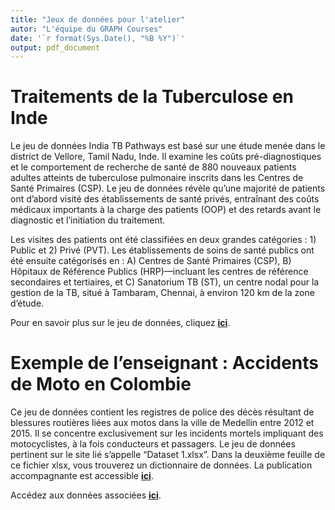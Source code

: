 ```yaml
---
title: "Jeux de données pour l'atelier"
autor: "L'équipe du GRAPH Courses"
date: '`r format(Sys.Date(), "%B %Y")`'
output: pdf_document
---
```


# Traitements de la Tuberculose en Inde

Le jeu de données India TB Pathways est basé sur une étude menée dans le district de Vellore, Tamil Nadu, Inde. Il examine les coûts pré-diagnostiques et le comportement de recherche de santé de 880 nouveaux patients adultes atteints de tuberculose pulmonaire inscrits dans les Centres de Santé Primaires (CSP). Le jeu de données révèle qu'une majorité de patients ont d'abord visité des établissements de santé privés, entraînant des coûts médicaux importants à la charge des patients (OOP) et des retards avant le diagnostic et l'initiation du traitement.

Les visites des patients ont été classifiées en deux grandes catégories : 1) Public et 2) Privé (PVT). Les établissements de soins de santé publics ont été ensuite catégorisés en : A) Centres de Santé Primaires (CSP), B) Hôpitaux de Référence Publics (HRP)—incluant les centres de référence secondaires et tertiaires, et C) Sanatorium TB (ST), un centre nodal pour la gestion de la TB, situé à Tambaram, Chennai, à environ 120 km de la zone d'étude.

Pour en savoir plus sur le jeu de données, cliquez [**ici**](https://tinyurl.com/india-tb-pathways-and-costs).

# Exemple de l'enseignant : Accidents de Moto en Colombie

Ce jeu de données contient les registres de police des décès résultant de blessures routières liées aux motos dans la ville de Medellin entre 2012 et 2015. Il se concentre exclusivement sur les incidents mortels impliquant des motocyclistes, à la fois conducteurs et passagers. Le jeu de données pertinent sur le site lié s'appelle "Dataset 1.xlsx". Dans la deuxième feuille de ce fichier xlsx, vous trouverez un dictionnaire de données. La publication accompagnante est accessible [**ici**](https://journals.plos.org/plosone/article?id=10.1371/journal.pone.0256758).

Accédez aux données associées [**ici**](https://tinyurl.com/motorcycle-accidents-colombia).